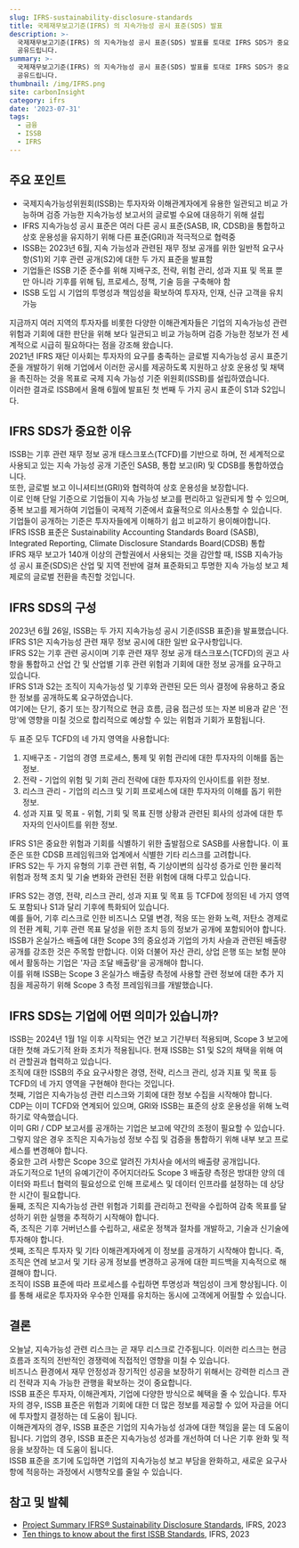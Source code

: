 ```yaml
---
slug: IFRS-sustainability-disclosure-standards
title: 국제재무보고기준(IFRS) 의 지속가능성 공시 표준(SDS) 발표
description: >-
  국제재무보고기준(IFRS) 의 지속가능성 공시 표준(SDS) 발표를 토대로 IFRS SDS가 중요한 이유, 구성, 기업에게 주는 의미에 대해
  공유드립니다.
summary: >-
  국제재무보고기준(IFRS) 의 지속가능성 공시 표준(SDS) 발표를 토대로 IFRS SDS가 중요한 이유, 구성, 기업에게 주는 의미에 대해
  공유드립니다.
thumbnail: /img/IFRS.png
site: carbonInsight
category: ifrs
date: '2023-07-31'
tags:
  - 금융
  - ISSB
  - IFRS
---
```


## 주요 포인트

* 국제지속가능성위원회(ISSB)는 투자자와 이해관계자에게 유용한 일관되고 비교 가능하며 검증 가능한 지속가능성 보고서의 글로벌 수요에 대응하기 위해 설립
* IFRS 지속가능성 공시 표준은 여러 다른 공시 표준(SASB, IR, CDSB)을 통합하고 상호 운용성을 유지하기 위해 다른 표준(GRI)과 적극적으로 협력중
* ISSB는 2023년 6월, 지속 가능성과 관련된 재무 정보 공개를 위한 일반적 요구사항(S1)외 기후 관련 공개(S2)에 대한 두 가지 표준을 발표함
* 기업들은 ISSB 기준 준수를 위해 지배구조, 전략, 위험 관리, 성과 지표 및 목표 뿐만 아니라 기후를 위해 팀, 프로세스, 정책, 기술 등을 구축해야 함
* ISSB 도입 시 기업의 투명성과 책임성을 확보하여 투자자, 인재, 신규 고객을 유치 가능

지금까지 여러 지역의 투자자를 비롯한 다양한 이해관계자들은 기업의 지속가능성 관련 위험과 기회에 대한 판단을 위해 보다 일관되고 비교 가능하며 검증 가능한 정보가 전 세계적으로 시급히 필요하다는 점을 강조해 왔습니다.\
2021년 IFRS 재단 이사회는 투자자의 요구를 충족하는 글로벌 지속가능성 공시 표준기준을 개발하기 위해 기업에서 이러한 공시를 제공하도록 지원하고 상호 운용성 및 채택을 촉진하는 것을 목표로 국제 지속 가능성 기준 위원회(ISSB)를 설립하였습니다.\
이러한 결과로 ISSB에서 올해 6월에 발표된 첫 번째 두 가지 공시 표준이 S1과 S2입니다.

## IFRS SDS가 중요한 이유

ISSB는 기후 관련 재무 정보 공개 태스크포스(TCFD)를 기반으로 하며, 전 세계적으로 사용되고 있는 지속 가능성 공개 기준인 SASB, 통합 보고(IR) 및 CDSB를 통합하였습니다. \
또한, 글로벌 보고 이니셔티브(GRI)와 협력하여 상호 운용성을 보장합니다.\
이로 인해 단일 기준으로 기업들이 지속 가능성 보고를 편리하고 일관되게 할 수 있으며, 중복 보고를 제거하여 기업들이 국제적 기준에서 효율적으로 의사소통할 수 있습니다. \
기업들이 공개하는 기준은 투자자들에게 이해하기 쉽고 비교하기 용이해야합니다.\
IFRS ISSB 표준은 Sustainability Accounting Standards Board (SASB), Integrated Reporting, Climate Disclosure Standards Board(CDSB) 통합\
IFRS 재무 보고가 140개 이상의 관할권에서 사용되는 것을 감안할 때, ISSB 지속가능성 공시 표준(SDS)은 산업 및 지역 전반에 걸쳐 표준화되고 투명한 지속 가능성 보고 체제로의 글로벌 전환을 촉진할 것입니다.

## IFRS SDS의 구성

2023년 6월 26일, ISSB는 두 가지 지속가능성 공시 기준(ISSB 표준)을 발표했습니다. \
IFRS S1은 지속가능성 관련 재무 정보 공시에 대한 일반 요구사항입니다. \
IFRS S2는 기후 관련 공시이며 기후 관련 재무 정보 공개 태스크포스(TCFD)의 권고 사항을 통합하고 산업 간 및 산업별 기후 관련 위험과 기회에 대한 정보 공개를 요구하고 있습니다.\
IFRS S1과 S2는 조직이 지속가능성 및 기후와 관련된 모든 의사 결정에 유용하고 중요한 정보를 공개하도록 요구하였습니다. \
여기에는 단기, 중기 또는 장기적으로 현금 흐름, 금융 접근성 또는 자본 비용과 같은 '전망'에 영향을 미칠 것으로 합리적으로 예상할 수 있는 위험과 기회가 포함됩니다.

두 표준 모두 TCFD의 네 가지 영역을 사용합니다:

1. 지배구조 - 기업의 경영 프로세스, 통제 및 위험 관리에 대한 투자자의 이해를 돕는 정보.
2. 전략 - 기업의 위험 및 기회 관리 전략에 대한 투자자의 인사이트를 위한 정보.
3. 리스크 관리 - 기업의 리스크 및 기회 프로세스에 대한 투자자의 이해를 돕기 위한 정보.
4. 성과 지표 및 목표 - 위험, 기회 및 목표 진행 상황과 관련된 회사의 성과에 대한 투자자의 인사이트를 위한 정보.

IFRS S1은 중요한 위험과 기회를 식별하기 위한 출발점으로 SASB를 사용합니다. 이 표준은 또한 CDSB 프레임워크와 업계에서 식별한 기타 리스크를 고려합니다.\
IFRS S2는 두 가지 유형의 기후 관련 위험, 즉 기상이변의 심각성 증가로 인한 물리적 위험과 정책 조치 및 기술 변화와 관련된 전환 위험에 대해 다루고 있습니다.

IFRS S2는 경영, 전략, 리스크 관리, 성과 지표 및 목표 등 TCFD에 정의된 네 가지 영역도 포함되나 S1과 달리 기후에 특화되어 있습니다. \
예를 들어, 기후 리스크로 인한 비즈니스 모델 변경, 적응 또는 완화 노력, 저탄소 경제로의 전환 계획, 기후 관련 목표 달성을 위한 조치 등의 정보가 공개에 포함되어야 합니다.\
ISSB가 온실가스 배출에 대한 Scope 3의 중요성과 기업의 가치 사슬과 관련된 배출량 공개를 강조한 것은 주목할 만합니다. 이와 더불어 자산 관리, 상업 은행 또는 보험 분야에서 활동하는 기업은 '자금 조달 배출량'을 공개해야 합니다.\
이를 위해 ISSB는 Scope 3 온실가스 배출량 측정에 사용할 관련 정보에 대한 추가 지침을 제공하기 위해 Scope 3 측정 프레임워크를 개발했습니다.

## IFRS SDS는 기업에 어떤 의미가 있습니까?

ISSB는 2024년 1월 1일 이후 시작되는 연간 보고 기간부터 적용되며, Scope 3 보고에 대한 첫해 과도기적 완화 조치가 적용됩니다. 현재 ISSB는 S1 및 S2의 채택을 위해 여러 관할권과 협력하고 있습니다.\
조직에 대한 ISSB의 주요 요구사항은 경영, 전략, 리스크 관리, 성과 지표 및 목표 등 TCFD의 네 가지 영역을 구현해야 한다는 것입니다.\
첫째, 기업은 지속가능성 관련 리스크와 기회에 대한 정보 수집을 시작해야 합니다. CDP는 이미 TCFD와 연계되어 있으며, GRI와 ISSB는 표준의 상호 운용성을 위해 노력하기로 약속했습니다. \
이미 GRI / CDP 보고서를 공개하는 기업은 보고에 약간의 조정이 필요할 수 있습니다. 그렇지 않은 경우 조직은 지속가능성 정보 수집 및 검증을 통합하기 위해 내부 보고 프로세스를 변경해야 합니다.\
중요한 고려 사항은 Scope 3으로 알려진 가치사슬 에서의 배출량 공개입니다. \
과도기적으로 1년의 유예기간이 주어지더라도 Scope 3 배출량 측정은 방대한 양의 데이터와 파트너 협력의 필요성으로 인해 프로세스 및 데이터 인프라를 설정하는 데 상당한 시간이 필요합니다.\
둘째, 조직은 지속가능성 관련 위험과 기회를 관리하고 전략을 수립하여 감축 목표를 달성하기 위한 실행을 추적하기 시작해야 합니다. \
즉, 조직은 기후 거버넌스를 수립하고, 새로운 정책과 절차를 개발하고, 기술과 신기술에 투자해야 합니다.\
셋째, 조직은 투자자 및 기타 이해관계자에게 이 정보를 공개하기 시작해야 합니다. 즉, 조직은 연례 보고서 및 기타 공개 정보를 변경하고 공개에 대한 피드백을 지속적으로 해결해야 합니다.\
조직이 ISSB 표준에 따라 프로세스를 수립하면 투명성과 책임성이 크게 향상됩니다. 이를 통해 새로운 투자자와 우수한 인재를 유치하는 동시에 고객에게 어필할 수 있습니다.

## 결론

오늘날, 지속가능성 관련 리스크는 곧 재무 리스크로 간주됩니다. 이러한 리스크는 현금 흐름과 조직의 전반적인 경쟁력에 직접적인 영향을 미칠 수 있습니다. \
비즈니스 환경에서 재무 안정성과 장기적인 성공을 보장하기 위해서는 강력한 리스크 관리 전략과 지속 가능한 관행을 확보하는 것이 중요합니다.\
ISSB 표준은 투자자, 이해관계자, 기업에 다양한 방식으로 혜택을 줄 수 있습니다. 투자자의 경우, ISSB 표준은 위험과 기회에 대한 더 많은 정보를 제공할 수 있어 자금을 어디에 투자할지 결정하는 데 도움이 됩니다. \
이해관계자의 경우, ISSB 표준은 기업의 지속가능성 성과에 대한 책임을 묻는 데 도움이 됩니다. 기업의 경우, ISSB 표준은 지속가능성 성과를 개선하여 더 나은 기후 완화 및 적응을 보장하는 데 도움이 됩니다.\
ISSB 표준을 조기에 도입하면 기업의 지속가능성 보고 부담을 완화하고, 새로운 요구사항에 적응하는 과정에서 시행착오를 줄일 수 있습니다.

## 참고 및 발췌

* [Project Summary IFRS® Sustainability Disclosure Standards](https://www.ifrs.org/news-and-events/news/2023/06/ten-things-to-know-about-the-first-issb-standards/), IFRS, 2023
* [Ten things to know about the first ISSB Standards](https://www.ifrs.org/content/dam/ifrs/project/general-sustainability-related-disclosures/project-summary.pdf), IFRS, 2023
